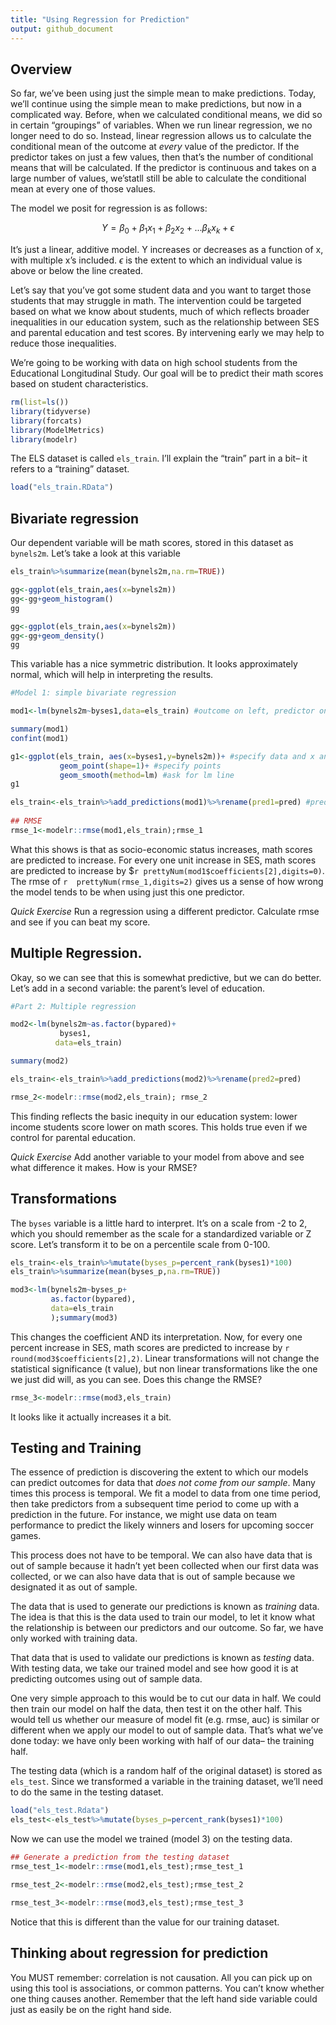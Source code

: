 ```yaml
---
title: "Using Regression for Prediction"
output: github_document
---
```


## Overview

So far, we've been using just the simple mean to make predictions. Today, we'll continue using the simple mean to make predictions, but now in a complicated way. Before, when we calculated conditional means, we did so in certain "groupings" of variables. When we run linear regression, we no longer need to do so. Instead, linear regression allows us to calculate the conditional mean of the outcome at _every_ value of the predictor. If the predictor takes on just a few values, then that's the number of conditional means that will be calculated. If the predictor is continuous and takes on a large number of values, we'statll still be able to calculate the conditional mean at every one of those values. 

The model we posit for regression is as follows:

$$Y=\beta_0+\beta_1 x_1 +\beta_2 x_2+ ... \beta_k x_k + \epsilon$$

It's just a linear, additive model. Y increases or decreases as a function of x, with multiple x's included. $\epsilon$ is the extent to which an individual value is above or below the line created. 

Let's say that you've got some student data and you want to target those students that may struggle in math. The intervention could be targeted based on what we know about students, much of which reflects broader inequalities in our education system, such as the relationship between SES and parental education and test scores. By intervening early we may help to reduce those inequalities. 

We're going to be working with data on high school students from the Educational Longitudinal Study. Our goal will be to predict their math scores based on student characteristics. 

```r
rm(list=ls())
library(tidyverse)
library(forcats)
library(ModelMetrics)
library(modelr)
```

The ELS dataset is called `els_train`. I'll explain the "train" part in a bit-- it refers to a "training" dataset.

```r
load("els_train.RData")
```

## Bivariate regression

Our dependent variable will be math scores, stored in this dataset as `bynels2m`. Let's take a look at this variable

```r
els_train%>%summarize(mean(bynels2m,na.rm=TRUE))

gg<-ggplot(els_train,aes(x=bynels2m))
gg<-gg+geom_histogram()
gg
```

```r
gg<-ggplot(els_train,aes(x=bynels2m))
gg<-gg+geom_density()
gg
```


This variable has a nice symmetric distribution. It looks approximately normal, which will help in interpreting the results. 

```r

#Model 1: simple bivariate regression

mod1<-lm(bynels2m~byses1,data=els_train) #outcome on left, predictor on right 

summary(mod1)
confint(mod1)

g1<-ggplot(els_train, aes(x=byses1,y=bynels2m))+ #specify data and x and y
           geom_point(shape=1)+ #specify points
           geom_smooth(method=lm) #ask for lm line
g1

els_train<-els_train%>%add_predictions(mod1)%>%rename(pred1=pred) #predict using data in memory
 
## RMSE
rmse_1<-modelr::rmse(mod1,els_train);rmse_1

```

What this shows is that as socio-economic status increases, math scores are predicted to increase. For every one unit increase in SES, math scores are predicted to increase by \$`r prettyNum(mod1$coefficients[2],digits=0)`. The rmse of `r  prettyNum(rmse_1,digits=2)` gives us a sense of how wrong the model tends to be when using just this one predictor. 

_Quick Exercise_ Run a regression using a different predictor. Calculate rmse and see if you can beat my score. 

## Multiple Regression. 

Okay, so we can see that this is somewhat predictive, but we can do better. Let's add in a second variable: the parent's level of education. 

```r
#Part 2: Multiple regression

mod2<-lm(bynels2m~as.factor(bypared)+
           byses1,
          data=els_train)

summary(mod2) 

els_train<-els_train%>%add_predictions(mod2)%>%rename(pred2=pred)

rmse_2<-modelr::rmse(mod2,els_train); rmse_2

```

This finding reflects the basic inequity in our education system: lower income students score lower on math scores. This holds true even if we control for parental education. 

_Quick Exercise_ Add another variable to your model from above and see what difference it makes. How is your RMSE? 

## Transformations

The `byses` variable is a little hard to interpret. It's on a scale from -2 to 2, which you should remember as the scale for a standardized variable or Z score. Let's transform it to be on a percentile scale from 0-100.

```r
els_train<-els_train%>%mutate(byses_p=percent_rank(byses1)*100)
els_train%>%summarize(mean(byses_p,na.rm=TRUE))
```

```r
mod3<-lm(bynels2m~byses_p+
         as.factor(bypared),
         data=els_train
         );summary(mod3)
```

This changes the coefficient AND its interpretation. Now, for every one percent increase in SES, math scores are predicted to increase by `r round(mod3$coefficients[2],2)`. Linear transformations will not change the statistical significance (t value), but non linear transformations like the one we just did will, as you can see. Does this change the RMSE? 

```r
rmse_3<-modelr::rmse(mod3,els_train)
```
 It looks like it actually increases it a bit. 

## Testing and Training

The essence of prediction is discovering the extent to which our models can predict outcomes for data that *does not come from our sample*. Many times this process is temporal. We fit a model to data from one time period, then take predictors from a subsequent time period to come up with a prediction in the future. For instance, we might use data on team performance to predict the likely winners and losers for upcoming soccer games. 

This process does not have to be temporal. We can also have data that is out of sample because it hadn't yet been collected when our first data was collected, or we can also have data that is out of sample because we designated it as out of sample.

The data that is used to generate our predictions is known as 
*training* data. The idea is that this is the data used to train our model, to let it know what the relationship is between our predictors and our outcome. So far, we have only worked with training data. 

That data that is used to validate our predictions is known as *testing* data. With testing data, we take our trained model and see how good it is at predicting outcomes using out of sample data. 

One very simple approach to this would be to cut our data in half. We could then train our model on half the data, then test it on the other half. This would tell us whether our measure of model fit (e.g. rmse, auc) is similar or different when we apply our model to out of sample data. That's what we've done today: we have only been working with half of our data-- the training half. 

The testing data (which is a random half of the original dataset) is stored as `els_test`. Since we transformed a variable in the training dataset, we'll need to do the same in the testing dataset. 

```r
load("els_test.Rdata")
els_test<-els_test%>%mutate(byses_p=percent_rank(byses1)*100)
```

Now we can use the model we trained (model 3) on the testing data.

```r
## Generate a prediction from the testing dataset
rmse_test_1<-modelr::rmse(mod1,els_test);rmse_test_1

rmse_test_2<-modelr::rmse(mod2,els_test);rmse_test_2

rmse_test_3<-modelr::rmse(mod3,els_test);rmse_test_3
```

Notice that this is different than the value for our training dataset. 

## Thinking about regression for prediction

You MUST remember: correlation is not causation. All you can pick up on using this tool is associations, or common patterns. You can't know whether one thing causes another. Remember that the left hand side variable could just as easily be on the right hand side. 
